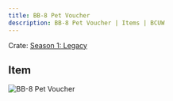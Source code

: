 ```yaml
---
title: BB-8 Pet Voucher
description: BB-8 Pet Voucher | Items | BCUW
---
```


Crate: [Season 1: Legacy](/crates/season/s1/)

## Item
![BB-8 Pet Voucher](https://cdn.bcuw.xyz/2D/legacy/bb-8_pet_voucher.png)